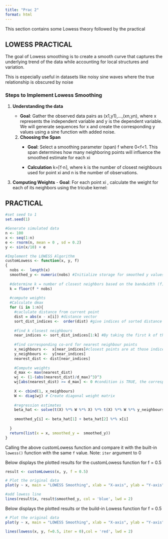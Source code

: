 ```yaml
---
title: "Prac 2"
format: html
---
```


This section contains some Lowess theory followed by the practical

## LOWESS PRACTICAL 

The goal of Lowess smoothing is to create a smooth curve that captures the underlying trend of the data while accounting for local structures and variation.

This is especially useful in datasets like noisy sine waves where the true relationship is obscured by noise

### **Steps to Implement Lowess Smoothing**

1.  **Understanding the data**

    -   **Goal**: Gather the observed data pairs as (x1​,y1​),…,(xn​,yn​), where x represents the independent variable and y is the dependent variable. We will generate sequences for x and create the corresponding y values using a sine function with added noise.

    2.  **Choosing the Span**
        -   **Goal**: Select a smoothing parameter (span) f where 0\<f\<1. This span determines how many neighboring points will influence the smoothed estimate for each xi

        -   **Calculation** k=⌈f⋅n⌉, where k is the number of closest neighbours used for point xi and n is the number of observations.

<!-- -->

3.   **Computing Weights**
    -   **Goal**: For each point xi , calculate the weight for each of its neighbors using the tricube kernel:

## PRACTICAL 

```r
#set seed to 1
set.seed(1)

#Generate simulated data 
n <- 100
x <- seq(1:n)
e <- rnorm(n, mean = 0 , sd = 0.2)
y <- sin(x/10) + e

#Implement the LOWESS Algorithm
customLowess <- function(x, y, f)
{
  nobs <-  length(x)
  smoothed_y <- numeric(nobs) #Initialize storage for smoothed y values 
  
  #determine k = number of closest neighbors based on the bandwidth (f)
  k = floor(f * nobs)
  
  #compute weights 
  #Calculate dmax 
  for (i in 1:n){
    #caclulate distance from current point 
    dist = abs(x - x[i]) #distance vector
    sort_dist_indices <-  order(dist) #give indices of sorted distance in ascending order 
    
    #find k closest neighbours 
    near_indices <- sort_dist_indices[1:k] #By taking the first k of these sorted indices, we get the indices of the nearest points
    
    #find corresponding co-ord for nearest neighbour points 
    x_neighbours <-  x[near_indices]#closest points are at those indices
    y_neighbours <-  y[near_indices]
    nearest_dist <- dist[near_indices]
    
    #Compute weights
    d_max <- max(nearest_dist)
    wj <- (1-(abs(nearest_dist)/d_max)^3)^3
    wj[abs(nearest_dist) >= d_max] <- 0 #condition is TRUE, the corresponding weight in the weights vector is set to 0
    
    X <- cbind(1, x_neighbours)
    W <- diag(wj) # Create diagonal weight matrix  
    
    #regression estimates
    beta_hat <- solve(t(X) %*% W %*% X) %*% t(X) %*% W %*% y_neighbours
    
    smoothed_y[i] <- beta_hat[1] + beta_hat[2] %*% x[i]
    
  }
  return(list(x = x, smoothed_y =  smoothed_y))
}

```

Calling the above customLowess function and compare it with the built-in `lowess()` function with the same `f` value. Note: `iter` argument to 0

Below displays the plotted results for the customLowess function for f = 0.5

```r
result <- customLowess(x, y, f = 0.5)

# Plot the original data  
plot(y ~ x, main = "LOWESS Smoothing", xlab = "X-axis", ylab = "Y-axis", pch = 19) 

#add lowess line 
lines(result$x, result$smoothed_y, col = 'blue', lwd = 2)
```

Below displays the plotted results or the build-in Lowess function for f = 0.5

```r
# Plot the original data  
plot(y ~ x, main = "LOWESS Smoothing", xlab = "X-axis", ylab = "Y-axis", pch = 19) 

lines(lowess(x, y, f=0.5, iter = 0),col = 'red', lwd = 2)
```
